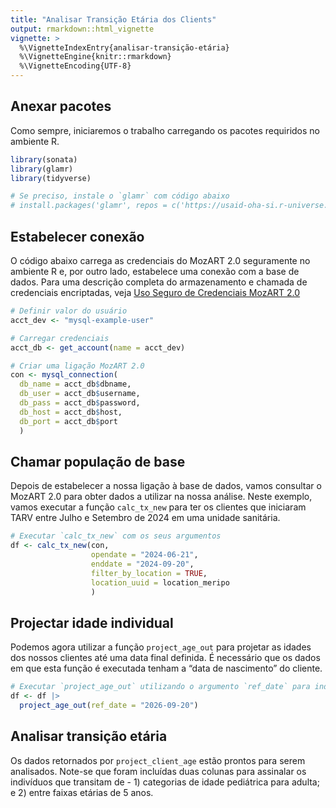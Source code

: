 ```yaml
---
title: "Analisar Transição Etária dos Clients"
output: rmarkdown::html_vignette
vignette: >
  %\VignetteIndexEntry{analisar-transição-etária}
  %\VignetteEngine{knitr::rmarkdown}
  %\VignetteEncoding{UTF-8}
---
```

## Anexar pacotes
Como sempre, iniciaremos o trabalho carregando os pacotes requiridos no ambiente R.

```r
library(sonata)
library(glamr)
library(tidyverse)

# Se preciso, instale o `glamr` com código abaixo
# install.packages('glamr', repos = c('https://usaid-oha-si.r-universe.dev', 'https://cloud.r-project.org'))

```
## Estabelecer conexão
O código abaixo carrega as credenciais do MozART 2.0 seguramente no ambiente R e, por outro lado, estabelece uma conexão com a base de dados. Para uma descrição completa do armazenamento e chamada de credenciais encriptadas, veja [Uso Seguro de Credenciais MozART 2.0](https://usaid-mozambique.github.io/sonata/articles/definir-credenciais.html)

```r
# Definir valor do usuário
acct_dev <- "mysql-example-user"

# Carregar credenciais
acct_db <- get_account(name = acct_dev)

# Criar uma ligação MozART 2.0
con <- mysql_connection(
  db_name = acct_db$dbname, 
  db_user = acct_db$username,
  db_pass = acct_db$password, 
  db_host = acct_db$host, 
  db_port = acct_db$port
  )
```

## Chamar população de base
Depois de estabelecer a nossa ligação à base de dados, vamos consultar o MozART 2.0 para obter dados a utilizar na nossa análise.  Neste exemplo, vamos executar a função `calc_tx_new` para ter os clientes que iniciaram TARV entre Julho e Setembro de 2024 em uma unidade sanitária.

```r

# Executar `calc_tx_new` com os seus argumentos
df <- calc_tx_new(con,
                  opendate = "2024-06-21",
                  enddate = "2024-09-20",
                  filter_by_location = TRUE,
                  location_uuid = location_meripo
                  )
```

## Projectar idade individual
Podemos agora utilizar a função `project_age_out` para projetar as idades dos nossos clientes até uma data final definida. É necessário que os dados em que esta função é executada tenham a “data de nascimento” do cliente.

```r

# Executar `project_age_out` utilizando o argumento `ref_date` para indicar a data para a qual a idade será projectada.
df <- df |>
  project_age_out(ref_date = "2026-09-20")
```

## Analisar transição etária
Os dados retornados por `project_client_age` estão prontos para serem analisados. Note-se que foram incluídas duas colunas para assinalar os indivíduos que transitam de - 1) categorias de idade pediátrica para adulta; e 2) entre faixas etárias de 5 anos.
